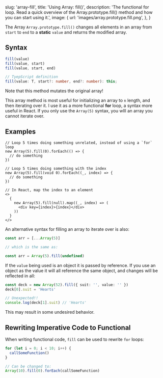 
  slug: 'array-fill',
  title: 'Using Array: fill()',
  description:
    'The functional for loop. Read a quick overview of the Array.prototype.fill() method and how you can start using it.',
  image: {
    url: 'images/array.prototype.fill.png',
  },
}


The Array `Array.prototype.fill()` changes all elements in an array from `start`
to `end` to a **static** `value` and returns the modified array.

## Syntax

```ts
fill(value)
fill(value, start)
fill(value, start, end)

// TyepScript definition
fill(value: T, start?: number, end?: number): this;
```

Note that this method mutates the original array!

This array method is most useful for initializing an array to `n` length, and
then iterating over it. I use it as a more functional **for** loop, a syntax more
useful in React. If you only use the `Array(5)` syntax, you wlll an array you
cannot iterate over.

## Examples

```tsx
// Loop 5 times doing something unrelated, instead of using a `for` loop
new Array(5).fill(0).forEach(() => {
  // do something
})

// Loop 5 times doing something with the index
new Array(5).fill(void 0).forEach((_, index) => {
  // do something
})

// In React, map the index to an element
<>
  {
    new Array(5).fill(null).map((_, index) => (
      <div key={index}>{index}</div>
    ))
  }
</>
```

An alternative syntax for filling an array to iterate over is also:

```ts
const arr = [...Array(5)]

// which is the same as:

const arr = Array(5).fill(undefined)
```

If the `value` being used is an object it is passed by reference. If you use an
object as the value it will all reference the same object, and changes will be
reflected in all:

```ts
const deck = new Array(52).fill({ suit: '', value: '' })
deck[0].suit = 'Hearts'

// Unexpected!!
console.log(deck[1].suit) // 'Hearts'
```

This may result in some undesired behavior.

## Rewriting Imperative Code to Functional

When writing functional code, `fill` can be used to rewrite `for` loops:

```ts
for (let i = 0; i < 10; i++) {
  callSomeFunction()
}

// Can be changed to:
Array(10).fill(0).forEach(callSomeFunction)
```

